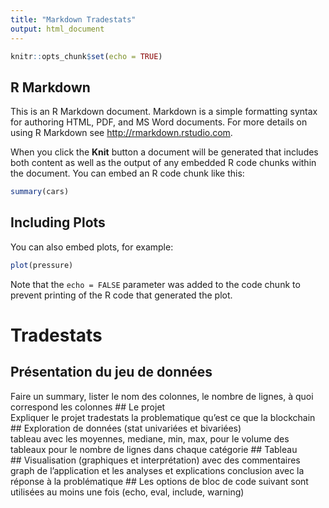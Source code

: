 ```yaml
---
title: "Markdown Tradestats"
output: html_document
---
```


```r
knitr::opts_chunk$set(echo = TRUE)
```

## R Markdown

This is an R Markdown document. Markdown is a simple formatting syntax for authoring HTML, PDF, and MS Word documents. For more details on using R Markdown see <http://rmarkdown.rstudio.com>.

When you click the **Knit** button a document will be generated that includes both content as well as the output of any embedded R code chunks within the document. You can embed an R code chunk like this:

```r
summary(cars)
```

## Including Plots

You can also embed plots, for example:

```r
plot(pressure)
```

Note that the `echo = FALSE` parameter was added to the code chunk to prevent printing of the R code that generated the plot.

# Tradestats  

## Présentation du jeu de données  
Faire un summary, lister le nom des colonnes, le nombre de lignes, à quoi correspond les colonnes
## Le projet  
Expliquer le projet tradestats
la problematique
qu'est ce que la blockchain
## Exploration de données (stat univariées et bivariées)  
tableau avec les moyennes, mediane, min, max, pour le volume
des tableaux pour le nombre de lignes dans chaque catégorie
## Tableau  
## Visualisation (graphiques et interprétation) avec des commentaires  
graph de l'application et les analyses et explications
conclusion avec la réponse à la problématique
## Les options de bloc de code suivant sont utilisées au moins une fois (echo, eval, include, warning)  
